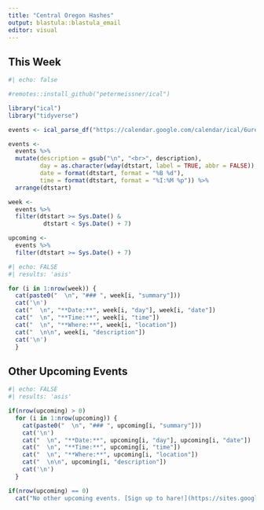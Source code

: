 ```yaml
---
title: "Central Oregon Hashes"
output: blastula::blastula_email
editor: visual
---
```


## This Week

```r
#| echo: false

#remotes::install_github("petermeissner/ical")

library("ical")
library("tidyverse")

events <- ical_parse_df("https://calendar.google.com/calendar/ical/6ureum96qhgf13kj820i61ovq8%40group.calendar.google.com/public/basic.ics")

events <- 
  events %>%
  mutate(description = gsub("\n", "<br>", description),
         day = as.character(wday(dtstart, label = TRUE, abbr = FALSE)),
         date = format(dtstart, format = "%B %d"),
         time = format(dtstart, format = "%I:%M %p")) %>%
  arrange(dtstart)

week <- 
  events %>%
  filter(dtstart >= Sys.Date() &
          dtstart < Sys.Date() + 7) 

upcoming <- 
  events %>%
  filter(dtstart >= Sys.Date() + 7) 
```

```r
#| echo: FALSE
#| results: 'asis'

for (i in 1:nrow(week)) {
  cat(paste0("  \n", "### ", week[i, "summary"]))
  cat('\n')
  cat("  \n", "**Date:**", week[i, "day"], week[i, "date"])
  cat("  \n", "**Time:**", week[i, "time"])
  cat("  \n", "**Where:**", week[i, "location"])
  cat("  \n\n", week[i, "description"])
  cat('\n')
  }
```

## Other Upcoming Events

```r
#| echo: FALSE
#| results: 'asis'

if(nrow(upcoming) > 0)
  for (i in 1:nrow(upcoming)) {
    cat(paste0("  \n", "### ", upcoming[i, "summary"]))
    cat('\n')
    cat("  \n", "**Date:**", upcoming[i, "day"], upcoming[i, "date"])
    cat("  \n", "**Time:**", upcoming[i, "time"])
    cat("  \n", "**Where:**", upcoming[i, "location"])
    cat("  \n\n", upcoming[i, "description"])
    cat('\n')
  }

if(nrow(upcoming) == 0)
  cat("No other upcoming events. [Sign up to hare!](https://sites.google.com/site/centraloregonhhh/home)")
```

